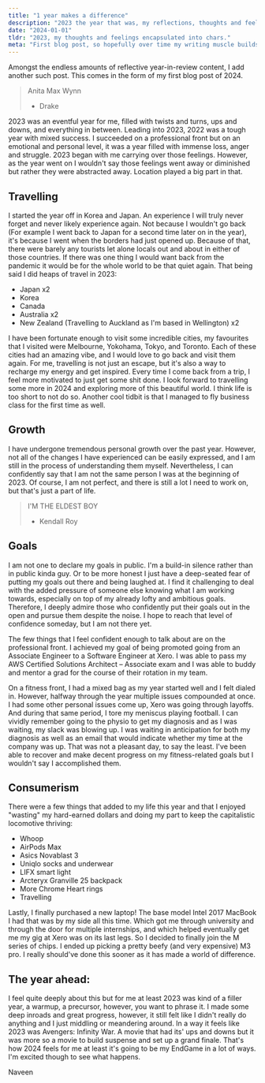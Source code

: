 ```yaml
---
title: "1 year makes a difference"
description: "2023 the year that was, my reflections, thoughts and feelings of one orbit of the sun."
date: "2024-01-01"
tldr: "2023, my thoughts and feelings encapsulated into chars."
meta: "First blog post, so hopefully over time my writing muscle builds up. It definitely was a struggle to be concise and still get the points I wanted to get across out."
---
```


Amongst the endless amounts of reflective year-in-review content, I add another such post. This comes in the form of my first blog post of 2024.

> Anita Max Wynn
>
> - Drake

2023 was an eventful year for me, filled with twists and turns, ups and downs, and everything in between. Leading into 2023, 2022 was a tough year with mixed success. I succeeded on a professional front but on an emotional and personal level, it was a year filled with immense loss, anger and struggle. 2023 began with me carrying over those feelings. However, as the year went on I wouldn't say those feelings went away or diminished but rather they were abstracted away. Location played a big part in that.

## Travelling

I started the year off in Korea and Japan. An experience I will truly never forget and never likely experience again. Not because I wouldn&#39;t go back (For example I went back to Japan for a second time later on in the year), it's because I went when the borders had just opened up. Because of that, there were barely any tourists let alone locals out and about in either of those countries. If there was one thing I would want back from the pandemic it would be for the whole world to be that quiet again. That being said I did heaps of travel in 2023:

- Japan x2
- Korea
- Canada
- Australia x2
- New Zealand (Travelling to Auckland as I'm based in Wellington) x2

I have been fortunate enough to visit some incredible cities, my favourites that I visited were Melbourne, Yokohama, Tokyo, and Toronto. Each of these cities had an amazing vibe, and I would love to go back and visit them again. For me, travelling is not just an escape, but it's also a way to recharge my energy and get inspired. Every time I come back from a trip, I feel more motivated to just get some shit done. I look forward to travelling some more in 2024 and exploring more of this beautiful world. I think life is too short to not do so. Another cool tidbit is that I managed to fly business class for the first time as well.

## Growth

I have undergone tremendous personal growth over the past year. However, not all of the changes I have experienced can be easily expressed, and I am still in the process of understanding them myself. Nevertheless, I can confidently say that I am not the same person I was at the beginning of 2023. Of course, I am not perfect, and there is still a lot I need to work on, but that's just a part of life.

> I'M THE ELDEST BOY
>
> - Kendall Roy

## Goals

I am not one to declare my goals in public. I'm a build-in silence rather than in public kinda guy. Or to be more honest I just have a deep-seated fear of putting my goals out there and being laughed at. I find it challenging to deal with the added pressure of someone else knowing what I am working towards, especially on top of my already lofty and ambitious goals. Therefore, I deeply admire those who confidently put their goals out in the open and pursue them despite the noise. I hope to reach that level of confidence someday, but I am not there yet.

The few things that I feel confident enough to talk about are on the professional front. I achieved my goal of being promoted going from an Associate Engineer to a Software Engineer at Xero. I was able to pass my AWS Certified Solutions Architect – Associate exam and I was able to buddy and mentor a grad for the course of their rotation in my team.

On a fitness front, I had a mixed bag as my year started well and I felt dialed in. However, halfway through the year multiple issues compounded at once. I had some other personal issues come up, Xero was going through layoffs. And during that same period, I tore my meniscus playing football. I can vividly remember going to the physio to get my diagnosis and as I was waiting, my slack was blowing up. I was waiting in anticipation for both my diagnosis as well as an email that would indicate whether my time at the company was up. That was not a pleasant day, to say the least. I've been able to recover and make decent progress on my fitness-related goals but I wouldn't say I accomplished them.

## Consumerism

There were a few things that added to my life this year and that I enjoyed "wasting" my hard-earned dollars and doing my part to keep the capitalistic locomotive thriving:

- Whoop
- AirPods Max
- Asics Novablast 3
- Uniqlo socks and underwear
- LIFX smart light
- Arcteryx Granville 25 backpack
- More Chrome Heart rings
- Travelling

Lastly, I finally purchased a new laptop! The base model Intel 2017 MacBook I had that was by my side all this time. Which got me through university and through the door for multiple internships, and which helped eventually get me my gig at Xero was on its last legs. So I decided to finally join the M series of chips. I ended up picking a pretty beefy (and very expensive) M3 pro. I really should've done this sooner as it has made a world of difference.

## The year ahead:

I feel quite deeply about this but for me at least 2023 was kind of a filler year, a warmup, a precursor, however, you want to phrase it. I made some deep inroads and great progress, however, it still felt like I didn't really do anything and I just middling or meandering around. In a way it feels like 2023 was Avengers: Infinity War. A movie that had its' ups and downs but it was more so a movie to build suspense and set up a grand finale. That's how 2024 feels for me at least it's going to be my EndGame in a lot of ways. I'm excited though to see what happens.

Naveen
